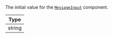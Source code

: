 The initial value for the [`MessageInput`](../../../../ui-components/message_input.mdx) component.

| Type |
| - |
| string |
